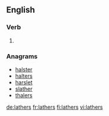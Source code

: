 ==English==

===Verb===
{{head|en|verb form}}

# {{en-third-person singular of|lather}}

===Anagrams===
* [[halster#English|halster]]
* [[halters#English|halters]]
* [[harslet#English|harslet]]
* [[slather#English|slather]]
* [[thalers#English|thalers]]

[[de:lathers]]
[[fr:lathers]]
[[fi:lathers]]
[[vi:lathers]]